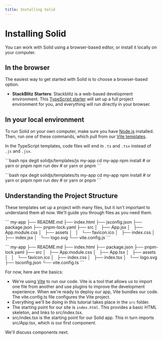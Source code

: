 ```yaml
---
title: Installing Solid
---
```


# Installing Solid

You can work with Solid using a browser-based editor, or install it locally on your computer.

## In the browser

The easiest way to get started with Solid is to choose a browser-based option.

- **StackBlitz Starters**: Stackblitz is a web-based development environment. This <IfTS js='<a href="https://stackblitz.com/github/solidjs/templates/tree/master/js">JavaScript Starter</a>'>
[TypeScript starter](https://stackblitz.com/github/solidjs/templates/tree/master/ts)</IfTS>
will set up a full project environment for you, and everything will run directly in your browser.

## In your local environment

To run Solid on your own computer, make sure you have [Node.js](https://nodejs.org) installed.
Then, run one of these commands, which pull from our [Vite templates](https://github.com/solidjs/templates).

In the TypeScript templates, code files will end in `.ts` and `.tsx` instead of `.js` and `.jsx`.

<CodeSample>
	<p slot="js">
		```bash
		npx degit solidjs/templates/js my-app
		cd my-app
		npm install # or yarn or pnpm
		npm run dev # or yarn or pnpm
		```
	</p>
	<p slot="ts">
		```bash
		npx degit solidjs/templates/ts my-app
		cd my-app
		npm install # or yarn or pnpm
		npm run dev # or yarn or pnpm
		```
	</p>
</CodeSample>

## Understanding the Project Structure

These templates set up a project with many files, but it isn't important to understand them all now. We'll guide you through files as you need them.

<CodeSample>
	<p slot="js">
```
my-app
├── README.md
├── index.html
├── jsconfig.json
├── package.json
├── pnpm-lock.yaml
├── src
│   ├── App.jsx
│   ├── App.module.css
│   ├── assets
│   │   └── favicon.ico
│   ├── index.css
│   ├── index.jsx
│   └── logo.svg
└── vite.config.js
```
	</p>
	<p slot="ts">
```
my-app
├── README.md
├── index.html
├── package.json
├── pnpm-lock.yaml
├── src
│   ├── App.module.css
│   ├── App.tsx
│   ├── assets
│   │   └── favicon.ico
│   ├── index.css
│   ├── index.tsx
│   └── logo.svg
├── tsconfig.json
└── vite.config.ts
```
	</p>
</CodeSample>

For now, here are the basics:

- We're using [Vite](https://vitejs.dev/) to run our code. Vite is a tool that allows us to import one file from another and use plugins to improve the development experience. When we're ready to deploy our app, Vite bundles our code. 
The <IfTS code js="vite.config.js">vite.config.ts</IfTS> file configures the Vite project.
- Everything we'll be doing in this tutorial takes place in the `src` folder.
- The starting point for our site is `index.html`. This provides a basic HTML skeleton, and links to <IfTS code js="src/index.jsx">src/index.tsx</IfTS>.
- <IfTS code js="src/index.jsx">src/index.tsx</IfTS> is the starting point for our Solid app. 
This in turn imports <IfTS code js="src/App.jsx">src/App.tsx</IfTS>, which is our first component.

We'll discuss components next.
